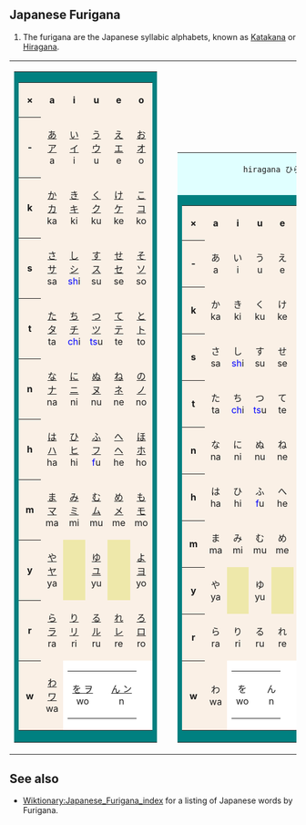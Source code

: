 ==Japanese Furigana==
#The furigana are the Japanese syllabic alphabets, known as [[Katakana]] or [[Hiragana]].

<table border=0 cellspacing=0 cellpadding=0>
<tr valign=bottom><td>
	<table border=0 cellspacing=0 cellpadding=0>
	<tr><td bgcolor=teal>
		<table border=0 cellspacing=1 cellpadding=4>
		<tr align=center bgcolor="linen">
			<th>&times;</th>
			<th>a</th>
			<th>i</th>
			<th>u</th>
			<th>e</th>
			<th>o</th>
		</tr>
		<tr align=center bgcolor="linen">
			<th>&nbsp;-&nbsp;</th>
			<td>[[Wiktionary:Japanese index あ|あ ア]]<br> a </td>
			<td>[[Wiktionary:Japanese index い|い イ]]<br> i </td>
			<td>[[Wiktionary:Japanese index う|う ウ]]<br> u </td>
			<td>[[Wiktionary:Japanese index え|え エ]]<br> e </td>
			<td>[[Wiktionary:Japanese index お|お オ]]<br> o </td>
		</tr>
		<tr align=center bgcolor="linen">
			<th>&nbsp;k&nbsp;</th>
			<td>[[Wiktionary:Japanese index か|か カ]]<br> ka </td>
			<td>[[Wiktionary:Japanese index き|き キ]]<br> ki </td>
			<td>[[Wiktionary:Japanese index く|く ク]]<br> ku </td>
			<td>[[Wiktionary:Japanese index け|け ケ]]<br> ke </td>
			<td>[[Wiktionary:Japanese index こ|こ コ]]<br> ko </td>
		</tr>
		<tr align=center valign=center bgcolor="linen">
			<th>&nbsp;s&nbsp;</th>
			<td>[[Wiktionary:Japanese index さ|さ サ]]<br> sa </td>
			<td>[[Wiktionary:Japanese index し|し シ]]<br>
					<font color=blue>sh</font>i</td>
			<td>[[Wiktionary:Japanese index す|す ス]]<br> su </td>
			<td>[[Wiktionary:Japanese index せ|せ セ]]<br> se </td>
			<td>[[Wiktionary:Japanese index そ|そ ソ]]<br> so </td>
		</tr>
		<tr align=center bgcolor="linen">
			<th>&nbsp;t&nbsp;</th>
			<td>[[Wiktionary:Japanese index た|た タ]]<br> ta </td>
			<td>[[Wiktionary:Japanese index ち|ち チ]]<br>
					<font color=blue>ch</font>i</td>
			<td>[[Wiktionary:Japanese index つ|つ ツ]]<br>
					<font color=blue>ts</font>u</td>
			<td>[[Wiktionary:Japanese index て|て テ]]<br> te </td>
			<td>[[Wiktionary:Japanese index と|と ト]]<br> to </td>
		</tr>
		<tr align=center bgcolor="linen">
			<th>&nbsp;n&nbsp;</th>
			<td>[[Wiktionary:Japanese index な|な ナ]]<br> na </td>
			<td>[[Wiktionary:Japanese index に|に ニ]]<br> ni </td>
			<td>[[Wiktionary:Japanese index ぬ|ぬ ヌ]]<br> nu </td>
			<td>[[Wiktionary:Japanese index ね|ね ネ]]<br> ne </td>
			<td>[[Wiktionary:Japanese index の|の ノ]]<br> no </td>
		</tr>
		<tr align=center bgcolor="linen">
			<th>&nbsp;h&nbsp;</th>
			<td>[[Wiktionary:Japanese index は|は ハ]]<br> ha </td>
			<td>[[Wiktionary:Japanese index ひ|ひ ヒ]]<br> hi </td>
			<td>[[Wiktionary:Japanese index ふ|ふ フ]]<br>
					<font color=blue>f</font>u</td>
			<td>[[Wiktionary:Japanese index へ|へ ヘ]]<br> he </td>
			<td>[[Wiktionary:Japanese index ほ|ほ ホ]]<br> ho </td>
		</tr>
		<tr align=center bgcolor="linen">
			<th>&nbsp;m&nbsp;</th>
			<td>[[Wiktionary:Japanese index ま|ま マ]]<br> ma </td>
			<td>[[Wiktionary:Japanese index み|み ミ]]<br> mi </td>
			<td>[[Wiktionary:Japanese index む|む ム]]<br> mu </td>
			<td>[[Wiktionary:Japanese index め|め メ]]<br> me </td>
			<td>[[Wiktionary:Japanese index も|も モ]]<br> mo </td>
		</tr>
		<tr align=center bgcolor="linen">
			<th>&nbsp;y&nbsp;</th>
			<td>[[Wiktionary:Japanese index や|や ヤ]]<br> ya </td>
			<td bgcolor="palegoldenrod">			</td>
			<td>[[Wiktionary:Japanese index ゆ|ゆ ユ]]<br> yu </td>
			<td bgcolor="palegoldenrod">			</td>
			<td>[[Wiktionary:Japanese index よ|よ ヨ]]<br> yo </td>
		</tr>
		<tr align=center bgcolor="linen">
			<th>&nbsp;r&nbsp;</th>
			<td>[[Wiktionary:Japanese index ら|ら ラ]]<br> ra </td>
			<td>[[Wiktionary:Japanese index り|り リ]]<br> ri </td>
			<td>[[Wiktionary:Japanese index る|る ル]]<br> ru </td>
			<td>[[Wiktionary:Japanese index れ|れ レ]]<br> re </td>
			<td>[[Wiktionary:Japanese index ろ|ろ ロ]]<br> ro </td>
		</tr>
		<tr align=center bgcolor="linen">
			<th>&nbsp;w&nbsp;</th>
			<td>[[Wiktionary:Japanese index わ|わ ワ]]<br> wa </td>
			<td colspan=4 bgcolor="white" align="right">
				<table border=0 cellspacing=0 cellpadding=1>
				<tr align=center>
				<td>[[Wiktionary:Japanese index を|を ヲ]]<br> wo </td>
				<td><br></td>
				<td>[[Wiktionary:Japanese index ん|ん ン]]<br> n	</td>
				</tr>
				</table>
			</td>
		</tr>
		</table>
	</td>
	</tr>
	</table>
</td><td>
&nbsp;
</td><td>
	<table border=0 cellspacing=0 cellpadding=0>
	<tr><td bgcolor=lightcyan colspan=6 align=right>
		 hiragana ひらがな
	</td>
	<tr><td bgcolor=teal>
		<table border=0 cellspacing=1 cellpadding=4>
		<tr align=center bgcolor="linen">
			<th>&times;</th>
			<th>&nbsp;a&nbsp;</th>
			<th>&nbsp;i&nbsp;</th>
			<th>&nbsp;u&nbsp;</th>
			<th>&nbsp;e&nbsp;</th>
			<th>&nbsp;o&nbsp;</th>
		</tr>
		<tr align=center bgcolor="linen">
			<th>&nbsp;-&nbsp;</th>
			<td>あ<br> a </td>
			<td>い<br> i </td>
			<td>う<br> u </td>
			<td>え<br> e </td>
			<td>お<br> o </td>
		</tr>
		<tr align=center bgcolor="linen">
			<th>&nbsp;k&nbsp;</th>
			<td>か<br> ka </td>
			<td>き<br> ki </td>
			<td>く<br> ku </td>
			<td>け<br> ke </td>
			<td>こ<br> ko </td>
		</tr>
		<tr align=center valign=center bgcolor="linen">
			<th>&nbsp;s&nbsp;</th>
			<td>さ<br> sa </td>
			<td>し<br>
					<font color=blue>sh</font>i</td>
			<td>す<br> su </td>
			<td>せ<br> se </td>
			<td>そ<br> so </td>
		</tr>
		<tr align=center bgcolor="linen">
			<th>&nbsp;t&nbsp;</th>
			<td>た<br> ta </td>
			<td>ち<br>
					<font color=blue>ch</font>i</td>
			<td>つ<br>
					<font color=blue>ts</font>u</td>
			<td>て<br> te </td>
			<td>と<br> to </td>
		</tr>
		<tr align=center bgcolor="linen">
			<th>&nbsp;n&nbsp;</th>
			<td>な<br> na </td>
			<td>に<br> ni </td>
			<td>ぬ<br> nu </td>
			<td>ね<br> ne </td>
			<td>の<br> no </td>
		</tr>
		<tr align=center bgcolor="linen">
			<th>&nbsp;h&nbsp;</th>
			<td>は<br> ha </td>
			<td>ひ<br> hi </td>
			<td>ふ<br>
					<font color=blue>f</font>u</td>
			<td>へ<br> he </td>
			<td>ほ<br> ho </td>
		</tr>
		<tr align=center bgcolor="linen">
			<th>&nbsp;m&nbsp;</th>
			<td>ま<br> ma </td>
			<td>み<br> mi </td>
			<td>む<br> mu </td>
			<td>め<br> me </td>
			<td>も<br> mo </td>
		</tr>
		<tr align=center bgcolor="linen">
			<th>&nbsp;y&nbsp;</th>
			<td>や<br> ya </td>
			<td bgcolor="palegoldenrod">			</td>
			<td>ゆ<br> yu </td>
			<td bgcolor="palegoldenrod">			</td>
			<td>よ<br> yo </td>
		</tr>
		<tr align=center bgcolor="linen">
			<th>&nbsp;r&nbsp;</th>
			<td>ら<br> ra </td>
			<td>り<br> ri </td>
			<td>る<br> ru </td>
			<td>れ<br> re </td>
			<td>ろ<br> ro </td>
		</tr>
		<tr align=center bgcolor="linen">
			<th>&nbsp;w&nbsp;</th>
			<td>わ<br> wa </td>
			<td colspan=4 bgcolor="white" align="right">
				<table border=0 cellspacing=0 cellpadding=1>
				<tr align=center>
				<td>を<br> wo </td>
				<td><br></td>
				<td>ん<br> n	</td>
				</tr>
				</table>
			</td>
		</tr>
		</table>
	</td>
	</tr>
	</table>
</td><td>
	&nbsp;
</td><td>
	<table border=0 cellspacing=0 cellpadding=0>
	<tr><td bgcolor=lightcyan colspan=6 align=right>
		 katakana カタカナ
	</td>
	<tr><td bgcolor=teal>
		<table border=0 cellspacing=1 cellpadding=4>
		<tr align=center bgcolor="linen">
			<th>&times;</th>
			<th>&nbsp;a&nbsp;</th>
			<th>&nbsp;i&nbsp;</th>
			<th>&nbsp;u&nbsp;</th>
			<th>&nbsp;e&nbsp;</th>
			<th>&nbsp;o&nbsp;</th>
		</tr>
		<tr align=center bgcolor="linen">
			<th>&nbsp;-&nbsp;</th>
			<td>ア<br> a </td>
			<td>イ<br> i </td>
			<td>ウ<br> u </td>
			<td>エ<br> e </td>
			<td>オ<br> o </td>
		</tr>
		<tr align=center bgcolor="linen">
			<th>&nbsp;k&nbsp;</th>
			<td>カ<br> ka </td>
			<td>キ<br> ki </td>
			<td>ク<br> ku </td>
			<td>ケ<br> ke </td>
			<td>コ<br> ko </td>
		</tr>
		<tr align=center valign=center bgcolor="linen">
			<th>&nbsp;s&nbsp;</th>
			<td>サ<br> sa </td>
			<td>シ<br>
					<font color=blue>sh</font>i</td>
			<td>ス<br> su </td>
			<td>セ<br> se </td>
			<td>ソ<br> so </td>
		</tr>
		<tr align=center bgcolor="linen">
			<th>&nbsp;t&nbsp;</th>
			<td>タ<br> ta </td>
			<td>チ<br>
					<font color=blue>ch</font>i</td>
			<td>ツ<br>
					<font color=blue>ts</font>u</td>
			<td>テ<br> te </td>
			<td>ト<br> to </td>
		</tr>
		<tr align=center bgcolor="linen">
			<th>&nbsp;n&nbsp;</th>
			<td>ナ<br> na </td>
			<td>ニ<br> ni </td>
			<td>ヌ<br> nu </td>
			<td>ネ<br> ne </td>
			<td>ノ<br> no </td>
		</tr>
		<tr align=center bgcolor="linen">
			<th>&nbsp;h&nbsp;</th>
			<td>ハ<br> ha </td>
			<td>ヒ<br> hi </td>
			<td>フ<br>
					<font color=blue>f</font>u</td>
			<td>ヘ<br> he </td>
			<td>ホ<br> ho </td>
		</tr>
		<tr align=center bgcolor="linen">
			<th>&nbsp;m&nbsp;</th>
			<td>マ<br> ma </td>
			<td>ミ<br> mi </td>
			<td>ム<br> mu </td>
			<td>メ<br> me </td>
			<td>モ<br> mo </td>
		</tr>
		<tr align=center bgcolor="linen">
			<th>&nbsp;y&nbsp;</th>
			<td>ヤ<br> ya </td>
			<td bgcolor="palegoldenrod">			</td>
			<td>ユ<br> yu </td>
			<td bgcolor="palegoldenrod">			</td>
			<td>ヨ<br> yo </td>
		</tr>
		<tr align=center bgcolor="linen">
			<th>&nbsp;r&nbsp;</th>
			<td>ラ<br> ra </td>
			<td>リ<br> ri </td>
			<td>ル<br> ru </td>
			<td>レ<br> re </td>
			<td>ロ<br> ro </td>
		</tr>
		<tr align=center bgcolor="linen">
			<th>&nbsp;w&nbsp;</th>
			<td>ワ<br> wa </td>
			<td colspan=4 bgcolor="white" align="right">
				<table border=0 cellspacing=0 cellpadding=1>
				<tr align=center>
				<td>ヲ<br> wo </td>
				<td><br></td>
				<td>ン<br> n	</td>
				</tr>
				</table>
			</td>
		</tr>
		</table>
	</td>
	</tr>
	</table>
</td></tr>
</table>


==See also==
* [[Wiktionary:Japanese_Furigana_index]] for a listing of Japanese words by Furigana.